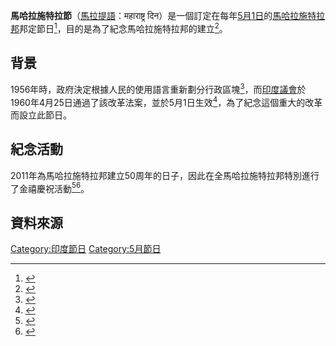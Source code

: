 {{noteTA
|1=zh-hans:马哈拉施特拉;zh-hant:馬哈拉施特拉;zh-tw:馬哈拉什特拉;
}}
{{Infobox Holiday
|holiday_name  = 馬哈拉施特拉節<br>महाराष्ट्र दिवस
|date          = 5月1日
|duration      = 一天
|frequency     = 每年
}}

'''馬哈拉施特拉節'''（[[馬拉提語|馬拉提語]]：महाराष्ट्र दिन）是一個訂定在每年[[5月1日|5月1日]]的[[馬哈拉施特拉邦|馬哈拉施特拉邦]]邦定節日<ref>{{Cite web|url=http://www.officeholidays.com/countries/india/maharashtra/2014.php|title=Public Holidays in Maharashtra in 2014|publisher=OfficeHolidays|accessdate=2016-05-27|archive-date=2017-09-28|archive-url=https://web.archive.org/web/20170928005622/http://www.officeholidays.com/countries/india/maharashtra/2014.php|dead-url=no}}</ref>，目的是為了紀念馬哈拉施特拉邦的建立<ref>{{Cite web |url = http://www.maharashtratourism.net/festivals/maharashtra-day.html |title = Maharashtra Day |publisher = Maharashtra Tourism |accessdate = 2016-05-27 |archive-date = 2015-05-02 |archive-url = https://web.archive.org/web/20150502182814/http://www.maharashtratourism.net/festivals/maharashtra-day.html |dead-url = no }}</ref>。

==背景==
1956年時，政府決定根據人民的使用語言重新劃分行政區塊<ref>{{cite web|title=THE STATES REORGANISATION ACT, 1956|url=http://www.indiankanoon.org/doc/1211891/|publisher=[[印度政府|印度政府]]|accessdate=2012-12-06|archive-date=2021-05-19|archive-url=https://web.archive.org/web/20210519225002/https://indiankanoon.org/doc/1211891/|dead-url=no}}</ref>，而[[印度議會|印度議會]]於1960年4月25日通過了該改革法案，並於5月1日生效<ref>{{cite web|title=THE BOMBAY RE-ORGANISATION ACT, 1960 No.11 OF 1960|url=http://www.legalhelpindia.com/bareacts/THE%20BOMBAY%20RE-ORGANISATION%20ACT,%201960%20No.11%20OF%201960.doc|publisher=[[印度政府|印度政府]]|accessdate=2012-12-06|archive-url=https://web.archive.org/web/20111203075507/http://www.legalhelpindia.com/bareacts/THE%20BOMBAY%20RE-ORGANISATION%20ACT,%201960%20No.11%20OF%201960.doc|archive-date=2011-12-03|dead-url=yes}}</ref>，為了紀念這個重大的改革而設立此節日。

==紀念活動==
2011年為馬哈拉施特拉邦建立50周年的日子，因此在全馬哈拉施特拉邦特別進行了金禧慶祝活動<ref>{{cite web | title=Maharashtra's golden jubilee grand finale on Monday | url=http://articles.timesofindia.indiatimes.com/2011-04-30/mumbai/29490594_1_finale-jubilee-celebrations | publisher=[[印度時報|印度時報]] | accessdate=2012-12-06 | archive-date=2013-01-26 | archive-url=https://archive.today/20130126053445/http://articles.timesofindia.indiatimes.com/2011-04-30/mumbai/29490594_1_finale-jubilee-celebrations | dead-url=yes }}</ref><ref>{{cite web | title=Maharashtra: Political parties gear up for a grand golden jubilee day | url=http://news.rediff.com/report/2010/apr/29/how-maha-will-celebrate-its-golden-jubilee-day.htm | publisher=rediff.com | accessdate=2012-12-06 | archive-date=2016-06-24 | archive-url=https://web.archive.org/web/20160624041339/http://news.rediff.com/report/2010/apr/29/how-maha-will-celebrate-its-golden-jubilee-day.htm | dead-url=no }}</ref>。

==資料來源==
{{Reflist|2}}
{{節日小作品}}

[[Category:印度節日|Category:印度節日]]
[[Category:5月節日|Category:5月節日]]